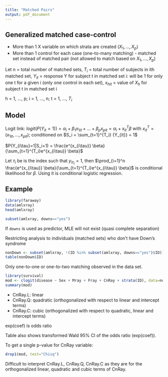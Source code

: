 ```yaml
---
title: "Matched Pairs"
output: pdf_document
---
```


## Generalized matched case-control

- More than 1 X variable on which strata are created ($X_1, ..., X_p$)
- More than 1 control for each case (one-to-many matching) - matched set instead of matched pair (not allowed to match based on $X_1, ..., X_p$)

Let n = total number of matched sets, $T_i$ = total number of subjects in ith matched set, $Y_{it}$ = response Y for subject t in matched set i: will be 1 for only one t for a given i (only one control in each set), $x_{hit}$ = value of $X_h$ for subject t in matched set i

h = 1, ..., p; i = 1, ..., n; t = 1, ..., $T_i$

## Model

Logit link: $logit(P(Y_{it}=1)) = \alpha_i + \beta_1 x_{1it} + ... + \beta_p x_{pit} = \alpha_i + x_{it}^T \beta$ with $x_{it}^T = (x_{1it}, ..., x_{pit})$; conditioned on $S_i = \sum_{t=1}^{T_i} {Y_{it}} = 1$

$P(Y_{i\tau}=1|S_i=1) = \frac{e^{x_{i\tau}} \beta}{\sum_{t=1}^{T_i}e^{x_{i\tau}} \beta}$

Let $\tau_i$ be is the index such that $y_{i\tau_i}=1$, then $\prod_{i=1}^n \frac{e^{x_{i\tau}} \beta}{\sum_{t=1}^{T_i}e^{x_{i\tau}} \beta}$ is conditional likelihood for $\beta$. Using it is conditional logistic regression.

## Example

```r
library(faraway)
data(amlxray)
head(amlxray)
```

```r
subset(amlxray, downs=="yes")
```

If `downs` is used as predictor, MLE will not exist (quasi complete separation)

Restricting analysis to individuals (matched sets) who don't have Down's syndrome

```r
nonDown <- subset(amlxray, !(ID %in% subset(amlxray, downs=="yes")$ID))
table(nonDown$ID)
```

Only one-to-one or one-to-two matching observed in the data set.

```r
library(survival)
mod <- clogit(disease ~ Sex + Mray + Fray + CnRay + strata(ID), data=nonDown)
summary(mod)
```

- CnRay.L: linear
- CnRay.Q: quadratic (orthogonalized with respect to linear and intercept terms)
- CnRay.C: cubic (orthogonalized with respect to quadratic, linear and intercept terms)

exp(coef) is odds ratio

Table also shows transformed Wald 95% CI of the odds ratio (exp(coef)).

To get a single p-value for CnRay variable:

```r
drop1(mod, test="Chisq")
```

Difficult to interpret CnRay.L, CnRay.Q, CnRay.C as they are for the orthogonalized linear, quadratic and cubic terms of CnRay.
